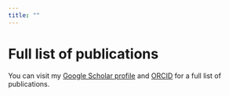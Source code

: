 ```yaml
---
title: ""
---
```


# Full list of publications

You can visit my [Google Scholar profile](https://scholar.google.com/citations?user=fteDslYAAAAJ&hl=en&oi=ao) and [ORCID](https://orcid.org/0000-0002-4740-8965) for a full list of publications.
